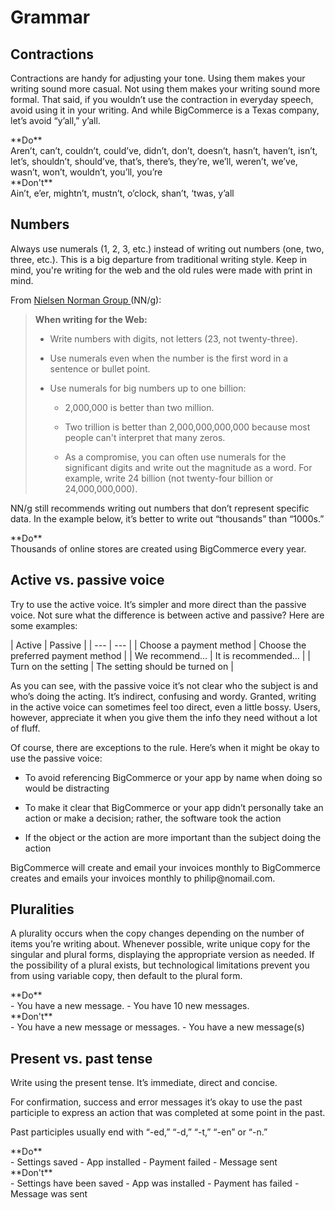 
# Grammar

## Contractions

Contractions are handy for adjusting your tone. Using them makes your writing sound more casual. Not using them makes your writing sound more formal. That said, if you wouldn’t use the contraction in everyday speech, avoid using it in your writing. And while BigCommerce is a Texas company, let’s avoid “y’all,” y’all.

<DosAndDonts>
  <Dos hideHeader={true}>
    <div className="hidden">**Do**</div>
    <div>
      Aren’t, can’t, couldn’t, could’ve, didn’t, don’t, doesn’t, hasn’t, haven’t, isn’t, let’s,
      shouldn’t, should’ve, that’s, there’s, they’re, we’ll, weren’t, we’ve, wasn’t, won’t,
      wouldn’t, you’ll, you’re
    </div>
  </Dos>
  <Donts hideHeader={true}>
    <div className="hidden">**Don't**</div>
    <div>Ain’t, e’er, mightn’t, mustn’t, o’clock, shan’t, ‘twas, y’all</div>
  </Donts>
</DosAndDonts>

## Numbers

Always use numerals (1, 2, 3, etc.) instead of writing out numbers (one, two, three, etc.). This is a big departure from traditional writing style. Keep in mind, you're writing for the web and the old rules were made with print in mind.

From [Nielsen Norman Group <Icon name="external" className="inline w-4 h-auto" includesWrapper={false} />](https://www.nngroup.com/articles/web-writing-show-numbers-as-numerals/ 'https://www.nngroup.com/articles/web-writing-show-numbers-as-numerals/') (NN/g):

> **When writing for the Web:**
>
> - Write numbers with digits, not letters (23, not twenty-three).
>
> - Use numerals even when the number is the first word in a sentence or bullet point.
>
> - Use numerals for big numbers up to one billion:
>
>   - 2,000,000 is better than two million.
>
>   - Two trillion is better than 2,000,000,000,000 because most people can't interpret that many zeros.
>
>   - As a compromise, you can often use numerals for the significant digits and write out the magnitude as a word. For example, write 24 billion (not twenty-four billion or 24,000,000,000).

NN/g still recommends writing out numbers that don’t represent specific data. In the example below, it’s better to write out “thousands” than “1000s.”

<Dos hideHeader={true}>
  <div className="hidden">**Do**</div>
  <div>Thousands of online stores are created using BigCommerce every year.</div>
</Dos>

## Active vs. passive voice

Try to use the active voice. It’s simpler and more direct than the passive voice. Not sure what the difference is between active and passive? Here are some examples:

<ComparisonTable>
  | Active | Passive | | --- | --- | | Choose a payment method | Choose the preferred payment method
  | | We recommend… | It is recommended… | | Turn on the setting | The setting should be turned on |
</ComparisonTable>

As you can see, with the passive voice it’s not clear who the subject is and who’s doing the acting. It’s indirect, confusing and wordy. Granted, writing in the active voice can sometimes feel too direct, even a little bossy. Users, however, appreciate it when you give them the info they need without a lot of fluff.

Of course, there are exceptions to the rule. Here’s when it might be okay to use the passive voice:

- To avoid referencing BigCommerce or your app by name when doing so would be distracting

- To make it clear that BigCommerce or your app didn’t personally take an action or make a decision; rather, the software took the action

- If the object or the action are more important than the subject doing the action

<DosAndDonts>
  <Dos hideHeader={true}>BigCommerce will create and email your invoices monthly to</Dos>
  <Donts hideHeader={true}>
    BigCommerce creates and emails your invoices monthly to philip@nomail.com.
  </Donts>
</DosAndDonts>

## Pluralities

A plurality occurs when the copy changes depending on the number of items you’re writing about. Whenever possible, write unique copy for the singular and plural forms, displaying the appropriate version as needed. If the possibility of a plural exists, but technological limitations prevent you from using variable copy, then default to the plural form.

<DosAndDonts>
  <Dos>
    <div className="hidden">**Do**</div>
    <div>- You have a new message. - You have 10 new messages.</div>
  </Dos>
  <Donts>
    <div className="hidden">**Don't**</div>
    <div>- You have a new message or messages. - You have a new message(s)</div>
  </Donts>
</DosAndDonts>

## Present vs. past tense

Write using the present tense. It’s immediate, direct and concise.

For confirmation, success and error messages it’s okay to use the past participle to express an action that was completed at some point in the past.

Past participles usually end with “-ed,” “-d,” “-t,” “-en” or “-n.”

<DosAndDonts>
  <Dos>
    <div className="hidden">**Do**</div>
    <div>- Settings saved - App installed - Payment failed - Message sent</div>
  </Dos>
  <Donts>
    <div className="hidden">**Don't**</div>
    <div>
      - Settings have been saved - App was installed - Payment has failed - Message was sent
    </div>
  </Donts>
</DosAndDonts>
